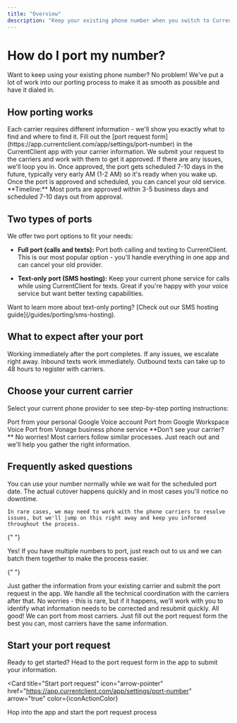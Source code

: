 ```yaml
---
title: "Overview"
description: "Keep your existing phone number when you switch to CurrentClient"
---
```



# How do I port my number?

Want to keep using your existing phone number? No problem! We've put a lot of work into our porting process to make it as smooth as possible and have it dialed in.

## How porting works

<Steps>
  <Step title="Gather information from your current carrier">
    Each carrier requires different information - we'll show you exactly what to find and where to find it.
  </Step>
  
  <Step title="Submit your port request">
    Fill out the [port request form](https://app.currentclient.com/app/settings/port-number) in the CurrentClient app with your carrier information.
  </Step>
  
  <Step title="We handle the nitty gritty details">
    We submit your request to the carriers and work with them to get it approved. If there are any issues, we'll loop you in.
  </Step>
  
  <Step title="Port gets approved and scheduled">
    Once approved, the port gets scheduled 7-10 days in the future, typically very early AM (1-2 AM) so it's ready when you wake up.
  </Step>

  <Step title="Cancel old service">
    Once the port is approved and scheduled, you can cancel your old service. 
  </Step>
</Steps>

<Callout type="info">
  **Timeline:** Most ports are approved within 3-5 business days and scheduled
  7-10 days out from approval.
</Callout>

## Two types of ports

We offer two port options to fit your needs:

- **Full port (calls and texts):** Port both calling and texting to CurrentClient. This is our most popular option - you'll handle everything in one app and can cancel your old provider.

- **Text-only port (SMS hosting):** Keep your current phone service for calls while using CurrentClient for texts. Great if you're happy with your voice service but want better texting capabilities.

<Tip>
  Want to learn more about text-only porting? [Check out our SMS hosting guide](/guides/porting/sms-hosting).
</Tip>

## What to expect after your port

<CardGroup cols={2}>
  <Card title="Calls" icon="phone">
    Working immediately after the port completes. If any issues, we escalate
    right away.
  </Card>
  <Card title="Texting" icon="message">
    Inbound texts work immediately. Outbound texts can take up to 48 hours to
    register with carriers.
  </Card>
</CardGroup>

## Choose your current carrier

Select your current phone provider to see step-by-step porting instructions:

<CardGroup cols={2}>
  <Card
    title="Google Voice Personal"
    icon="/images/logos/google-voice.svg"
    href="/guides/porting/google-voice/personal"
  >
    Port from your personal Google Voice account
  </Card>
  <Card
    title="Google Voice Business"
    icon="/images/logos/google-voice.svg"
    href="/guides/porting/google-voice/business"
  >
    Port from Google Workspace Voice
  </Card>
  <Card
    title="Vonage"
    icon="/images/logos/vonage.svg"
    href="/guides/porting/vonage"
  >
    Port from Vonage business phone service
  </Card>
</CardGroup>

<Callout type="note">
  **Don't see your carrier?** No worries! Most carriers follow similar
  processes. Just reach out and we'll help you gather the right information.
</Callout>

## Frequently asked questions

<AccordionGroup>
  <Accordion title="Is there any downtime during the port?">
    You can use your number normally while we wait for the scheduled port date. The actual cutover happens quickly and in most cases you'll notice no downtime.
    
    In rare cases, we may need to work with the phone carriers to resolve issues, but we'll jump on this right away and keep you informed throughout the process.
  </Accordion>

{" "}

<Accordion title="Can I port multiple numbers at once?">
  Yes! If you have multiple numbers to port, just reach out to us and we can
  batch them together to make the process easier.
</Accordion>

{" "}

<Accordion title="Do I need to do anything to get the port approved?">
  Just gather the information from your existing carrier and submit the port
  request in the app. We handle all the technical coordination with the carriers
  after that.
</Accordion>

  <Accordion title="What if my port gets rejected?">
    No worries - this is rare, but if it happens, we'll work with you to identify what information needs to be corrected and resubmit quickly.
  </Accordion>
  <Accordion title="What if my carrier is not listed here?">
    All good! We can port from most carriers. Just fill out the port request form the best you can, most carriers have the same information.
  </Accordion>
</AccordionGroup>

## Start your port request

Ready to get started? Head to the port request form in the app to submit your information.

<Card
  title="Start port request"
  icon="arrow-pointer"
  href="https://app.currentclient.com/app/settings/port-number"
  arrow="true"
  color={iconActionColor}
>
  Hop into the app and start the port request process
</Card>
